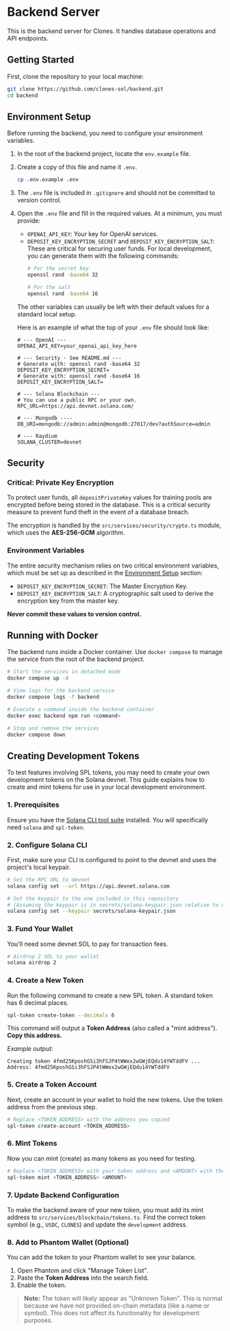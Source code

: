 # Backend Server

This is the backend server for Clones. It handles database operations and API endpoints.

## Getting Started

First, clone the repository to your local machine:

```bash
git clone https://github.com/clones-sol/backend.git
cd backend
```

## Environment Setup

Before running the backend, you need to configure your environment variables.

1.  In the root of the backend project, locate the `env.example` file.
2.  Create a copy of this file and name it `.env`.

    ```bash
    cp .env.example .env
    ```

3.  The `.env` file is included in `.gitignore` and should not be committed to version control.
4.  Open the `.env` file and fill in the required values. At a minimum, you must provide:
    *   `OPENAI_API_KEY`: Your key for OpenAI services.
    *   `DEPOSIT_KEY_ENCRYPTION_SECRET` and `DEPOSIT_KEY_ENCRYPTION_SALT`: These are critical for securing user funds. For local development, you can generate them with the following commands:
        ```bash
        # For the secret key
        openssl rand -base64 32

        # For the salt
        openssl rand -base64 16
        ```
    The other variables can usually be left with their default values for a standard local setup.

    Here is an example of what the top of your `.env` file should look like:
    ```dotenv
    # --- OpenAI ---
    OPENAI_API_KEY=your_openai_api_key_here

    # --- Security - See README.md ---
    # Generate with: openssl rand -base64 32
    DEPOSIT_KEY_ENCRYPTION_SECRET=
    # Generate with: openssl rand -base64 16
    DEPOSIT_KEY_ENCRYPTION_SALT=

    # --- Solana Blockchain ---
    # You can use a public RPC or your own.
    RPC_URL=https://api.devnet.solana.com/

    # --- Mongodb ----
    DB_URI=mongodb://admin:admin@mongodb:27017/dev?authSource=admin

    # --- Raydium
    SOLANA_CLUSTER=devnet
    ```

## Security

### Critical: Private Key Encryption

To protect user funds, all `depositPrivateKey` values for training pools are encrypted before being stored in the database. This is a critical security measure to prevent fund theft in the event of a database breach.

The encryption is handled by the `src/services/security/crypto.ts` module, which uses the **AES-256-GCM** algorithm.

### Environment Variables

The entire security mechanism relies on two critical environment variables, which must be set up as described in the [Environment Setup](#environment-setup) section:
- `DEPOSIT_KEY_ENCRYPTION_SECRET`: The Master Encryption Key.
- `DEPOSIT_KEY_ENCRYPTION_SALT`: A cryptographic salt used to derive the encryption key from the master key.

**Never commit these values to version control.**

## Running with Docker

The backend runs inside a Docker container. Use `docker compose` to manage the service from the root of the backend project.

```bash
# Start the services in detached mode
docker compose up -d

# View logs for the backend service
docker compose logs -f backend

# Execute a command inside the backend container
docker exec backend npm run <command>

# Stop and remove the services
docker compose down
```

## Creating Development Tokens

To test features involving SPL tokens, you may need to create your own development tokens on the Solana devnet. This guide explains how to create and mint tokens for use in your local development environment.

### 1. Prerequisites

Ensure you have the [Solana CLI tool suite](https://docs.solana.com/cli/install-solana-cli-tools) installed. You will specifically need `solana` and `spl-token`.

### 2. Configure Solana CLI

First, make sure your CLI is configured to point to the devnet and uses the project's local keypair.

```bash
# Set the RPC URL to devnet
solana config set --url https://api.devnet.solana.com

# Set the keypair to the one included in this repository
# (Assuming the keypair is in secrets/solana-keypair.json relative to where you run the command)
solana config set --keypair secrets/solana-keypair.json
```

### 3. Fund Your Wallet

You'll need some devnet SOL to pay for transaction fees.

```bash
# Airdrop 2 SOL to your wallet
solana airdrop 2
```

### 4. Create a New Token

Run the following command to create a new SPL token. A standard token has 6 decimal places.

```bash
spl-token create-token --decimals 6
```

This command will output a **Token Address** (also called a "mint address"). **Copy this address.**

*Example output:*
```
Creating token 4fmd25KposhGSi3hFSJP4tWWex2wGWjEQdu14YWTddFV ...
Address: 4fmd25KposhGSi3hFSJP4tWWex2wGWjEQdu14YWTddFV
```

### 5. Create a Token Account

Next, create an account in your wallet to hold the new tokens. Use the token address from the previous step.

```bash
# Replace <TOKEN_ADDRESS> with the address you copied
spl-token create-account <TOKEN_ADDRESS>
```

### 6. Mint Tokens

Now you can mint (create) as many tokens as you need for testing.

```bash
# Replace <TOKEN_ADDRESS> with your token address and <AMOUNT> with the quantity you want
spl-token mint <TOKEN_ADDRESS> <AMOUNT>
```

### 7. Update Backend Configuration

To make the backend aware of your new token, you must add its mint address to `src/services/blockchain/tokens.ts`. Find the correct token symbol (e.g., `USDC`, `CLONES`) and update the `development` address.

### 8. Add to Phantom Wallet (Optional)

You can add the token to your Phantom wallet to see your balance.
1.  Open Phantom and click "Manage Token List".
2.  Paste the **Token Address** into the search field.
3.  Enable the token.

> **Note:** The token will likely appear as "Unknown Token". This is normal because we have not provided on-chain metadata (like a name or symbol). This does not affect its functionality for development purposes.
